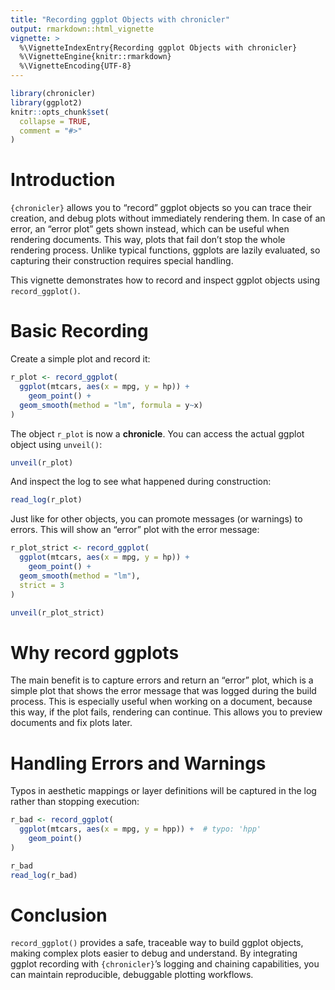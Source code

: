 ```yaml
---
title: "Recording ggplot Objects with chronicler"
output: rmarkdown::html_vignette
vignette: >
  %\VignetteIndexEntry{Recording ggplot Objects with chronicler}
  %\VignetteEngine{knitr::rmarkdown}
  %\VignetteEncoding{UTF-8}
---
```


```r
library(chronicler)
library(ggplot2)
knitr::opts_chunk$set(
  collapse = TRUE,
  comment = "#>"
)
```

# Introduction

`{chronicler}` allows you to "record" ggplot objects so you can trace their
creation, and debug plots without immediately rendering them. In case of an
error, an "error plot" gets shown instead, which can be useful when rendering
documents. This way, plots that fail don't stop the whole rendering process.
Unlike typical functions, ggplots are lazily evaluated, so capturing their
construction requires special handling.

This vignette demonstrates how to record and inspect ggplot objects using
`record_ggplot()`.

# Basic Recording

Create a simple plot and record it:

```r
r_plot <- record_ggplot(
  ggplot(mtcars, aes(x = mpg, y = hp)) +
    geom_point() +
  geom_smooth(method = "lm", formula = y~x)
)
```

The object `r_plot` is now a **chronicle**. You can access the actual ggplot object using `unveil()`:

```r
unveil(r_plot)
```

And inspect the log to see what happened during construction:

```r
read_log(r_plot)
```

Just like for other objects, you can promote messages (or warnings)
to errors. This will show an "error" plot with the error message:

```r
r_plot_strict <- record_ggplot(
  ggplot(mtcars, aes(x = mpg, y = hp)) +
    geom_point() +
  geom_smooth(method = "lm"),
  strict = 3
)
```

```r
unveil(r_plot_strict)
```


# Why record ggplots

The main benefit is to capture errors and return an "error" plot, which is a
simple plot that shows the error message that was logged during the build
process. This is especially useful when working on a document, because this way,
if the plot fails, rendering can continue. This allows you to preview documents
and fix plots later.

# Handling Errors and Warnings

Typos in aesthetic mappings or layer definitions will be captured in the log rather than stopping execution:

```r
r_bad <- record_ggplot(
  ggplot(mtcars, aes(x = mpg, y = hpp)) +  # typo: 'hpp'
    geom_point()
)

r_bad
read_log(r_bad)
```

# Conclusion

`record_ggplot()` provides a safe, traceable way to build ggplot objects, making
complex plots easier to debug and understand. By integrating ggplot recording
with `{chronicler}`'s logging and chaining capabilities, you can maintain
reproducible, debuggable plotting workflows.
